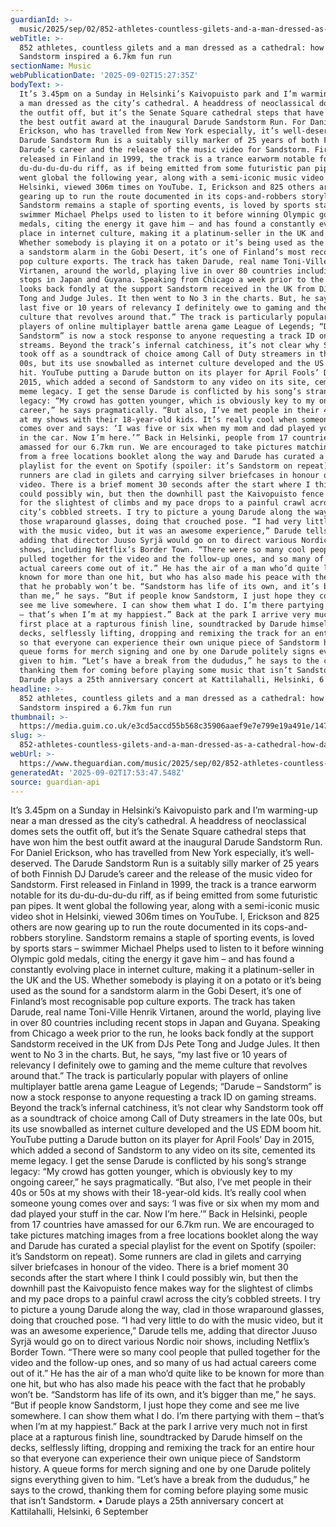 ```yaml
---
guardianId: >-
  music/2025/sep/02/852-athletes-countless-gilets-and-a-man-dressed-as-a-cathedral-how-darudes-sandstorm-inspired-a-67km-fun-run
webTitle: >-
  852 athletes, countless gilets and a man dressed as a cathedral: how Darude’s
  Sandstorm inspired a 6.7km fun run 
sectionName: Music
webPublicationDate: '2025-09-02T15:27:35Z'
bodyText: >-
  It’s 3.45pm on a Sunday in Helsinki’s Kaivopuisto park and I’m warming-up near
  a man dressed as the city’s cathedral. A headdress of neoclassical domes sets
  the outfit off, but it’s the Senate Square cathedral steps that have won him
  the best outfit award at the inaugural Darude Sandstorm Run. For Daniel
  Erickson, who has travelled from New York especially, it’s well-deserved. The
  Darude Sandstorm Run is a suitably silly marker of 25 years of both Finnish DJ
  Darude’s career and the release of the music video for Sandstorm. First
  released in Finland in 1999, the track is a trance earworm notable for its
  du-du-du-du-du riff, as if being emitted from some futuristic pan pipes. It
  went global the following year, along with a semi-iconic music video shot in
  Helsinki, viewed 306m times on YouTube. I, Erickson and 825 others are now
  gearing up to run the route documented in its cops-and-robbers storyline.
  Sandstorm remains a staple of sporting events, is loved by sports stars –
  swimmer Michael Phelps used to listen to it before winning Olympic gold
  medals, citing the energy it gave him – and has found a constantly evolving
  place in internet culture, making it a platinum-seller in the UK and the US.
  Whether somebody is playing it on a potato or it’s being used as the sound for
  a sandstorm alarm in the Gobi Desert, it’s one of Finland’s most recognisable
  pop culture exports. The track has taken Darude, real name Toni-Ville Henrik
  Virtanen, around the world, playing live in over 80 countries including recent
  stops in Japan and Guyana. Speaking from Chicago a week prior to the run, he
  looks back fondly at the support Sandstorm received in the UK from DJs Pete
  Tong and Judge Jules. It then went to No 3 in the charts. But, he says, “my
  last five or 10 years of relevancy I definitely owe to gaming and the meme
  culture that revolves around that.” The track is particularly popular with
  players of online multiplayer battle arena game League of Legends; “Darude –
  Sandstorm” is now a stock response to anyone requesting a track ID on gaming
  streams. Beyond the track’s infernal catchiness, it’s not clear why Sandstorm
  took off as a soundtrack of choice among Call of Duty streamers in the late
  00s, but its use snowballed as internet culture developed and the US EDM boom
  hit. YouTube putting a Darude button on its player for April Fools’ Day in
  2015, which added a second of Sandstorm to any video on its site, cemented its
  meme legacy. I get the sense Darude is conflicted by his song’s strange
  legacy: “My crowd has gotten younger, which is obviously key to my ongoing
  career,” he says pragmatically. “But also, I’ve met people in their 40s or 50s
  at my shows with their 18-year-old kids. It’s really cool when someone young
  comes over and says: ‘I was five or six when my mom and dad played your stuff
  in the car. Now I’m here.’” Back in Helsinki, people from 17 countries have
  amassed for our 6.7km run. We are encouraged to take pictures matching images
  from a free locations booklet along the way and Darude has curated a special
  playlist for the event on Spotify (spoiler: it’s Sandstorm on repeat). Some
  runners are clad in gilets and carrying silver briefcases in honour of the
  video. There is a brief moment 30 seconds after the start where I think I
  could possibly win, but then the downhill past the Kaivopuisto fence makes way
  for the slightest of climbs and my pace drops to a painful crawl across the
  city’s cobbled streets. I try to picture a young Darude along the way, clad in
  those wraparound glasses, doing that crouched pose. “I had very little to do
  with the music video, but it was an awesome experience,” Darude tells me,
  adding that director Juuso Syrjä would go on to direct various Nordic noir
  shows, including Netflix’s Border Town. “There were so many cool people that
  pulled together for the video and the follow-up ones, and so many of us had
  actual careers come out of it.” He has the air of a man who’d quite like to be
  known for more than one hit, but who has also made his peace with the fact
  that he probably won’t be. “Sandstorm has life of its own, and it’s bigger
  than me,” he says. “But if people know Sandstorm, I just hope they come and
  see me live somewhere. I can show them what I do. I’m there partying with them
  – that’s when I’m at my happiest.” Back at the park I arrive very much not in
  first place at a rapturous finish line, soundtracked by Darude himself on the
  decks, selflessly lifting, dropping and remixing the track for an entire hour
  so that everyone can experience their own unique piece of Sandstorm history. A
  queue forms for merch signing and one by one Darude politely signs everything
  given to him. “Let’s have a break from the dududus,” he says to the crowd,
  thanking them for coming before playing some music that isn’t Sandstorm. •
  Darude plays a 25th anniversary concert at Kattilahalli, Helsinki, 6 September
headline: >-
  852 athletes, countless gilets and a man dressed as a cathedral: how Darude’s
  Sandstorm inspired a 6.7km fun run 
thumbnail: >-
  https://media.guim.co.uk/e3cd5accd55b568c35906aaef9e7e799e19a491e/147_0_6508_5206/500.jpg
slug: >-
  852-athletes-countless-gilets-and-a-man-dressed-as-a-cathedral-how-darudes-sandstorm-inspired-a-67km-fun-run
webUrl: >-
  https://www.theguardian.com/music/2025/sep/02/852-athletes-countless-gilets-and-a-man-dressed-as-a-cathedral-how-darudes-sandstorm-inspired-a-67km-fun-run
generatedAt: '2025-09-02T17:53:47.548Z'
source: guardian-api
---
```

It’s 3.45pm on a Sunday in Helsinki’s Kaivopuisto park and I’m warming-up near a man dressed as the city’s cathedral. A headdress of neoclassical domes sets the outfit off, but it’s the Senate Square cathedral steps that have won him the best outfit award at the inaugural Darude Sandstorm Run. For Daniel Erickson, who has travelled from New York especially, it’s well-deserved. The Darude Sandstorm Run is a suitably silly marker of 25 years of both Finnish DJ Darude’s career and the release of the music video for Sandstorm. First released in Finland in 1999, the track is a trance earworm notable for its du-du-du-du-du riff, as if being emitted from some futuristic pan pipes. It went global the following year, along with a semi-iconic music video shot in Helsinki, viewed 306m times on YouTube. I, Erickson and 825 others are now gearing up to run the route documented in its cops-and-robbers storyline. Sandstorm remains a staple of sporting events, is loved by sports stars – swimmer Michael Phelps used to listen to it before winning Olympic gold medals, citing the energy it gave him – and has found a constantly evolving place in internet culture, making it a platinum-seller in the UK and the US. Whether somebody is playing it on a potato or it’s being used as the sound for a sandstorm alarm in the Gobi Desert, it’s one of Finland’s most recognisable pop culture exports. The track has taken Darude, real name Toni-Ville Henrik Virtanen, around the world, playing live in over 80 countries including recent stops in Japan and Guyana. Speaking from Chicago a week prior to the run, he looks back fondly at the support Sandstorm received in the UK from DJs Pete Tong and Judge Jules. It then went to No 3 in the charts. But, he says, “my last five or 10 years of relevancy I definitely owe to gaming and the meme culture that revolves around that.” The track is particularly popular with players of online multiplayer battle arena game League of Legends; “Darude – Sandstorm” is now a stock response to anyone requesting a track ID on gaming streams. Beyond the track’s infernal catchiness, it’s not clear why Sandstorm took off as a soundtrack of choice among Call of Duty streamers in the late 00s, but its use snowballed as internet culture developed and the US EDM boom hit. YouTube putting a Darude button on its player for April Fools’ Day in 2015, which added a second of Sandstorm to any video on its site, cemented its meme legacy. I get the sense Darude is conflicted by his song’s strange legacy: “My crowd has gotten younger, which is obviously key to my ongoing career,” he says pragmatically. “But also, I’ve met people in their 40s or 50s at my shows with their 18-year-old kids. It’s really cool when someone young comes over and says: ‘I was five or six when my mom and dad played your stuff in the car. Now I’m here.’” Back in Helsinki, people from 17 countries have amassed for our 6.7km run. We are encouraged to take pictures matching images from a free locations booklet along the way and Darude has curated a special playlist for the event on Spotify (spoiler: it’s Sandstorm on repeat). Some runners are clad in gilets and carrying silver briefcases in honour of the video. There is a brief moment 30 seconds after the start where I think I could possibly win, but then the downhill past the Kaivopuisto fence makes way for the slightest of climbs and my pace drops to a painful crawl across the city’s cobbled streets. I try to picture a young Darude along the way, clad in those wraparound glasses, doing that crouched pose. “I had very little to do with the music video, but it was an awesome experience,” Darude tells me, adding that director Juuso Syrjä would go on to direct various Nordic noir shows, including Netflix’s Border Town. “There were so many cool people that pulled together for the video and the follow-up ones, and so many of us had actual careers come out of it.” He has the air of a man who’d quite like to be known for more than one hit, but who has also made his peace with the fact that he probably won’t be. “Sandstorm has life of its own, and it’s bigger than me,” he says. “But if people know Sandstorm, I just hope they come and see me live somewhere. I can show them what I do. I’m there partying with them – that’s when I’m at my happiest.” Back at the park I arrive very much not in first place at a rapturous finish line, soundtracked by Darude himself on the decks, selflessly lifting, dropping and remixing the track for an entire hour so that everyone can experience their own unique piece of Sandstorm history. A queue forms for merch signing and one by one Darude politely signs everything given to him. “Let’s have a break from the dududus,” he says to the crowd, thanking them for coming before playing some music that isn’t Sandstorm. • Darude plays a 25th anniversary concert at Kattilahalli, Helsinki, 6 September
